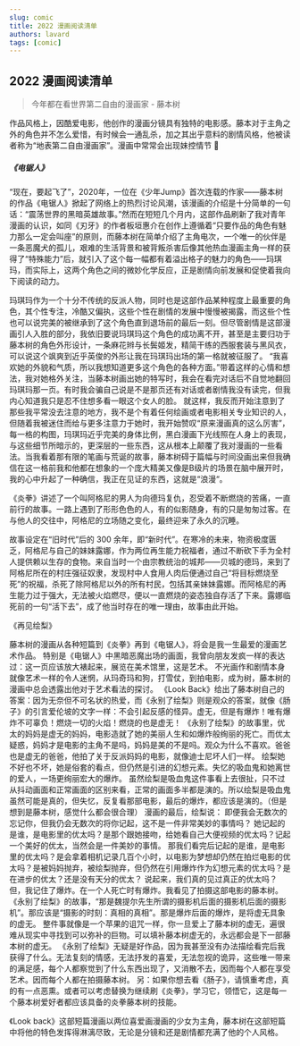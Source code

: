 ```yaml
---
slug: comic
title: 2022 漫画阅读清单
authors: lavard
tags: [comic]
---
```



## 2022 漫画阅读清单

> 今年都在看世界第二自由的漫画家 - 藤本树

作品风格上，因酷爱电影，他创作的漫画分镜具有独特的电影感。藤本对于主角之外的角色并不怎么爱惜，有时候会一通乱杀，加之其出乎意料的剧情风格，他被读者称为“地表第二自由漫画家”。漫画中常常会出现妹控情节 🤗

<Tabs>
  <TabItem value="电锯人" label="电锯人" default>
    <h5>《电锯人》</h5>
    <p>
      “现在，要起飞了”，2020年，一位在《少年Jump》首次连载的作家——藤本树的作品《电锯人》掀起了网络上的热烈讨论风潮，该漫画的介绍是十分简单的一句话：“震荡世界的黑暗英雄故事。”然而在短短几个月内，这部作品刷新了我对青年漫画的认识，如同《刃牙》的作者板垣惠介在创作上遵循着“只要作品的角色有魅力那么一定会叫座”的原则，而藤本树在简单介绍了主角电次，一个唯一的伙伴是一条恶魔犬的孤儿，艰难的生活背景和被背叛杀害后像其他热血漫画主角一样的获得了“特殊能力”后，就引入了这个每一幅都有着溢出格子的魅力的角色——玛琪玛，而实际上，这两个角色之间的微妙化学反应，正是剧情向前发展和促使着我向下阅读的动力。
    </p>
    <p>
      玛琪玛作为一个十分不传统的反派人物，同时也是这部作品某种程度上最重要的角色，其个性专注，冷酷又偏执，这些个性在剧情的发展中慢慢被揭露，而这些个性也可以说完美的被继承到了这个角色直到退场前的最后一刻。但尽管剧情是这部漫画引人入胜的部分，我依旧要说玛琪玛这个角色的成功离不开，甚至是主要归功于藤本树的角色外形设计，一条麻花辫与长鬓姬发，精简干练的西服套装与黑风衣，可以说这个飒爽到近乎英俊的外形让我在玛琪玛出场的第一格就被征服了。
      “我喜欢她的外貌和气质，所以我想知道更多这个角色的各种方面。”带着这样的心情和想法，我对她格外关注，当藤本树画出她的特写时，我会在看完对话后不自觉地翻回玛琪玛那一页。有时我会骗自己说是不是那页还有对话或者剧情我没有读完，但我内心知道我只是忍不住想多看一眼这个女人的脸。
      就这样，我反而开始注意到了那些我平常没去注意的地方，我不是个有着任何绘画或者电影相关专业知识的人，但随着我被迷住而给与更多注意力于她时，我开始赞叹“原来漫画真的这么厉害”，每一格的构图，玛琪玛近乎完美的身体比例，黑白漫画下光线照在人身上的表现，与这些细节所暗示的，更深层的一些东西，这从根本上颠覆了我对漫画的一些看法。当我看着那有限的笔画与荒诞的故事，藤本树碍于篇幅与时间没画出来但我确信在这一格前我和他都在想象的一个庞大精美又像是B级片的场景在脑中展开时，我的心中升起了一种确信，我正在见证的东西，这就是“浪漫“。
    </p>
  </TabItem>
  <TabItem value="炎拳" label="炎拳">
    <p>
      《炎拳》讲述了一个叫阿格尼的男人为向德玛复仇，忍受着不断燃烧的苦痛，一直前行的故事。一路上遇到了形形色色的人，有的似影随身，有的只是匆匆过客。在与他人的交往中，阿格尼的立场随之变化，最终迎来了永久的沉睡。
    </p>
    <p>
      故事设定在“旧时代”后的 300
      余年，即“新时代”。在寒冷的未来，物资极度匮乏，阿格尼与自己的妹妹露娜，作为两位再生能力祝福者，通过不断砍下手为全村人提供赖以生存的食物。来自当时一个由宗教统治的城邦——贝城的德玛，来到了阿格尼所在的村庄强征奴隶，发现村中人食用人肉后便通过自己“将目标燃烧至死”的祝福，杀死了除阿格尼以外的所有村民，包括其亲妹妹露娜。而阿格尼的再生能力过于强大，无法被火焰燃尽，便以一直燃烧的姿态独自存活了下来。露娜临死前的一句“活下去”，成了他当时存在的唯一理由，故事由此开始。
    </p>
  </TabItem>
  <TabItem value="再见绘梨" label="再见绘梨">
    《再见绘梨》
    <p>
      藤本树的漫画从各种短篇到《炎拳》再到《电锯人》，将会是我一生最爱的漫画艺术作品。
      特别是《电锯人》中黑暗恶魔出场的画面，我曾向朋友发疯一样的表达过：这一页应该放大裱起来，展览在美术馆里，这是艺术。
      不光画作和剧情本身就像艺术一样的令人迷惘，从玛奇玛和狗，打雪仗，到拍电影，成为树，藤本树的漫画中总会透露出他对于艺术看法的探讨。
      《Look
      Back》给出了藤本树自己的答案：因为无奈但不可名状的热爱，而《永别了绘梨》则是观众的答案，就像《肠子》的引言爱伦坡的文字一样：不会引起反感的怪异。虚无，但是有爆炸！唯有爆炸不可辜负！燃烧一切的火焰！燃烧的也是虚无！
      《永别了绘梨》的故事里，优太的妈妈是虚无的妈妈，电影造就了她的美丽人生和如爆炸般绚丽的死亡。而优太疑惑，妈妈才是电影的主角不是吗，妈妈是美的不是吗。观众为什么不喜欢。爸爸也是虚无的爸爸，他拍了关于反派妈妈的电影，就像迪士尼坏人们一样。
      绘梨她不好也不坏，她是俗套的看点，但仍然是引进的幻想元素。失忆的吸血鬼和她离世的爱人，一场更绚丽宏大的爆炸。
      虽然绘梨是吸血鬼这件事看上去很扯，只不过从抖动画面和正常画面的区别来看，正常的画面多半都是演的。所以绘梨是吸血鬼虽然可能是真的，但失忆，反复看那部电影，最后的爆炸，都应该是演的。（但是想到是藤本树，感觉什么都会很合理）
      漫画的最后，绘梨说：
      即便我会无数次的忘记你，但我仍会无数次的将你记起，这不是一件非常美妙的事情吗？
      她记起的是谁，是电影里的优太吗？是那个跟她接吻，给她看自己大便视频的优太吗？记起一个美好的优太，当然会是一件美妙的事情。
      那我们看完后记起的是谁，是电影里的优太吗？是会拿着相机记录几百个小时，以电影为梦想却仍然在拍烂电影的优太吗？是被妈妈抛弃，被绘梨抛弃，但仍然在引用爆炸作为幻想元素的优太吗？是在进步的优太？还是没有天分的优太？
      说起来，我们真的见过真正的优太吗？
      但，我记住了爆炸。在一个人死亡时有爆炸。我看见了拍摄这部电影的藤本树。
      《永别了绘梨》的故事，“那是魏提尔先生所谓的摄影机后面的摄影机后面的摄影机”。那应该是“摄影的时刻：真相的真相”。那是爆炸后面的爆炸，是将虚无具象的虚无。
      整件事就像是一个苹果的诅咒一样，你一旦爱上了藤本树的虚无，遍很难从现实中寻找到可以弥补的巨物。可以填补藤本树虚无的，永远都会是下一部藤本树的虚无。
      《永别了绘梨》无疑是好作品，因为我甚至没有办法描绘看完后我获得了什么。无法复刻的情感，无法抒发的喜爱，无法忽视的诡异，这些唯一带来的满足感，每个人都察觉到了什么东西出现了，又消散不去，因而每个人都在享受艺术。因而每个人都在拍摄藤本树。
      另：如果你想去看《肠子》，请慎重考虑，真的有一点恶熏。或者可以考虑替换为继续刷《炎拳》，学习它，领悟它，这是每一个藤本树爱好者都应该具备的炎拳藤本树的技能。
    </p>
  </TabItem>
  <TabItem value="Look back" label="Look back">
    《Look
    back》这部短篇漫画以两位喜爱画漫画的少女为主角，藤本树在这部短篇中将他的特色发挥得淋漓尽致，无论是分镜和还是剧情都充满了他的个人风格。
  </TabItem>
</Tabs>
